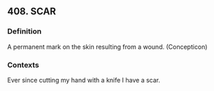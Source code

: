 ## 408. SCAR
### Definition
A permanent mark on the skin resulting from a wound. (Concepticon)

### Contexts
Ever since cutting my hand with a knife I have a scar.

